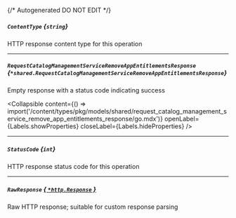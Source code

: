 {/* Autogenerated DO NOT EDIT  */}

##### `ContentType` *{`string`}*
HTTP response content type for this operation

---
##### `RequestCatalogManagementServiceRemoveAppEntitlementsResponse` *{`*shared.RequestCatalogManagementServiceRemoveAppEntitlementsResponse`}*
Empty response with a status code indicating success

<Collapsible content={() => import('/content/types/pkg/models/shared/request_catalog_management_service_remove_app_entitlements_response/go.mdx')} openLabel={Labels.showProperties} closeLabel={Labels.hideProperties} />


---
##### `StatusCode` *{`int`}*
HTTP response status code for this operation

---
##### `RawResponse` [*{ `*http.Response` }*](https://pkg.go.dev/net/http#Response)
Raw HTTP response; suitable for custom response parsing


